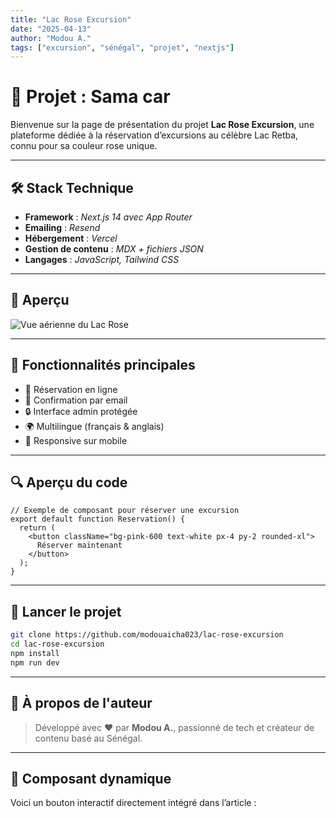 ```yaml
---
title: "Lac Rose Excursion"
date: "2025-04-13"
author: "Modou A."
tags: ["excursion", "sénégal", "projet", "nextjs"]
---
```



# 🌅 Projet : Sama car

Bienvenue sur la page de présentation du projet **Lac Rose Excursion**, une plateforme dédiée à la réservation d’excursions au célèbre Lac Retba, connu pour sa couleur rose unique.

---

## 🛠️ Stack Technique

- **Framework** : _Next.js 14 avec App Router_
- **Emailing** : _Resend_
- **Hébergement** : _Vercel_
- **Gestion de contenu** : _MDX + fichiers JSON_
- **Langages** : _JavaScript, Tailwind CSS_

---

## 📸 Aperçu

<Image
  src="/projects/lac-rose-excursion.png"
  alt="Vue aérienne du Lac Rose"
  width={800}
  height={400}
/>

---

## 🧩 Fonctionnalités principales

- 📅 Réservation en ligne
- 📧 Confirmation par email
- 🔒 Interface admin protégée
- 🌍 Multilingue (français & anglais)
- 📱 Responsive sur mobile

---

## 🔍 Aperçu du code

```tsx
// Exemple de composant pour réserver une excursion
export default function Reservation() {
  return (
    <button className="bg-pink-600 text-white px-4 py-2 rounded-xl">
      Réserver maintenant
    </button>
  );
}
```

---

## 🚀 Lancer le projet

```bash
git clone https://github.com/modouaicha023/lac-rose-excursion
cd lac-rose-excursion
npm install
npm run dev
```

---

## 📌 À propos de l'auteur

> Développé avec ❤️ par **Modou A.**, passionné de tech et créateur de contenu basé au Sénégal.

---

## 🧪 Composant dynamique

Voici un bouton interactif directement intégré dans l’article :